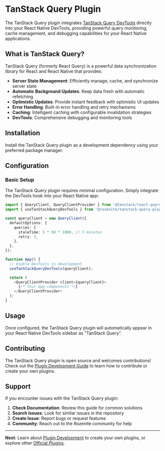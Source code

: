 
# TanStack Query Plugin

The TanStack Query plugin integrates [TanStack Query DevTools](https://tanstack.com/query/latest/docs/react/devtools) directly into your React Native DevTools, providing powerful query monitoring, cache management, and debugging capabilities for your React Native applications.

## What is TanStack Query?

TanStack Query (formerly React Query) is a powerful data synchronization library for React and React Native that provides:

- **Server State Management**: Efficiently manage, cache, and synchronize server state
- **Automatic Background Updates**: Keep data fresh with automatic refetching
- **Optimistic Updates**: Provide instant feedback with optimistic UI updates
- **Error Handling**: Built-in error handling and retry mechanisms
- **Caching**: Intelligent caching with configurable invalidation strategies
- **DevTools**: Comprehensive debugging and monitoring tools

## Installation

Install the TanStack Query plugin as a development dependency using your preferred package manager:

<PackageManagerTabs command="npm install --save-dev @rozenite/tanstack-query-plugin" />

## Configuration

### Basic Setup

The TanStack Query plugin requires minimal configuration. Simply integrate the DevTools hook into your React Native app:

```typescript title="App.tsx"
import { QueryClient, QueryClientProvider } from '@tanstack/react-query';
import { useTanStackQueryDevTools } from '@rozenite/tanstack-query-plugin';

const queryClient = new QueryClient({
  defaultOptions: {
    queries: {
      staleTime: 5 * 60 * 1000, // 5 minutes
      retry: 3,
    },
  },
});

function App() {
  // Enable DevTools in development
  useTanStackQueryDevTools(queryClient);

  return (
    <QueryClientProvider client={queryClient}>
      {/* Your app components */}
    </QueryClientProvider>
  );
}
```

## Usage

Once configured, the TanStack Query plugin will automatically appear in your React Native DevTools sidebar as "TanStack Query".

## Contributing

The TanStack Query plugin is open source and welcomes contributions! Check out the [Plugin Development Guide](./plugin-development.md) to learn how to contribute or create your own plugins.

## Support

If you encounter issues with the TanStack Query plugin:

1. **Check Documentation**: Review this guide for common solutions
2. **Search Issues**: Look for similar issues in the repository
3. **Create Issue**: Report bugs or request features
4. **Community**: Reach out to the Rozenite community for help

---

**Next**: Learn about [Plugin Development](../plugin-development/plugin-development.md) to create your own plugins, or explore other [Official Plugins](./overview.md). 